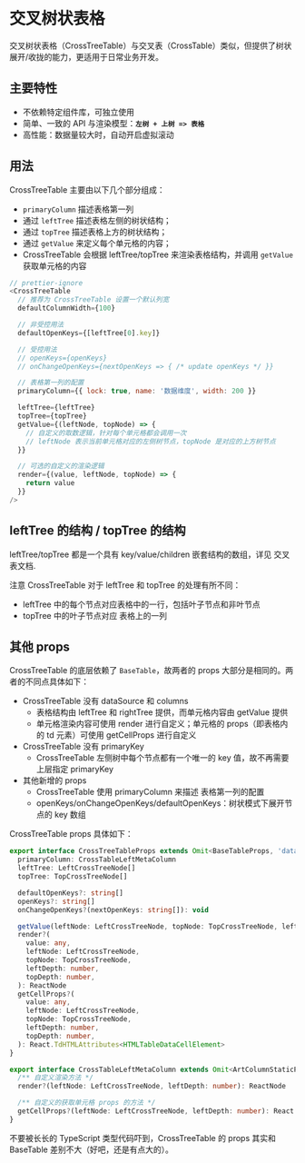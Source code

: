 
<Meta title="交叉与透视 / 交叉树状表格" />

# 交叉树状表格

交叉树状表格（CrossTreeTable）与交叉表（CrossTable）类似，但提供了树状展开/收拢的能力，更适用于日常业务开发。

## 主要特性

- 不依赖特定组件库，可独立使用
- 简单、一致的 API 与渲染模型：**`左树 + 上树 => 表格`**
- 高性能：数据量较大时，自动开启虚拟滚动

## 用法

CrossTreeTable 主要由以下几个部分组成：

- `primaryColumn` 描述表格第一列
- 通过 `leftTree` 描述表格左侧的树状结构；
- 通过 `topTree` 描述表格上方的树状结构；
- 通过 `getValue` 来定义每个单元格的内容；
- CrossTreeTable 会根据 leftTree/topTree 来渲染表格结构，并调用 `getValue` 获取单元格的内容

```js
// prettier-ignore
<CrossTreeTable
  // 推荐为 CrossTreeTable 设置一个默认列宽
  defaultColumnWidth={100}

  // 非受控用法
  defaultOpenKeys={[leftTree[0].key]}

  // 受控用法
  // openKeys={openKeys}
  // onChangeOpenKeys={nextOpenKeys => { /* update openKeys */ }}

  // 表格第一列的配置
  primaryColumn={{ lock: true, name: '数据维度', width: 200 }}

  leftTree={leftTree}
  topTree={topTree}
  getValue={(leftNode, topNode) => {
    // 自定义的取数逻辑，针对每个单元格都会调用一次
    // leftNode 表示当前单元格对应的左侧树节点，topNode 是对应的上方树节点
  }}

  // 可选的自定义的渲染逻辑
  render={(value, leftNode, topNode) => {
    return value
  }}
/>
```

<Preview>
  <Story id="交叉与透视-交叉树状表格示例--基本示例" />
</Preview>

## leftTree 的结构 / topTree 的结构

leftTree/topTree 都是一个具有 key/value/children 嵌套结构的数组，详见 <LinkTo kind="交叉与透视 / 交叉表" story="page">交叉表文档</LinkTo>.

注意 CrossTreeTable 对于 leftTree 和 topTree 的处理有所不同：

- leftTree 中的每个节点对应表格中的一行，包括叶子节点和非叶节点
- topTree 中的叶子节点对应 表格上的一列

## 其他 props

CrossTreeTable 的底层依赖了 `BaseTable`，故两者的 props 大部分是相同的。两者的不同点具体如下：

- CrossTreeTable 没有 dataSource 和 columns
  - 表格结构由 leftTree 和 rightTree 提供，而单元格内容由 getValue 提供
  - 单元格渲染内容可使用 render 进行自定义；单元格的 props（即表格内的 td 元素）可使用 getCellProps 进行自定义
- CrossTreeTable 没有 primaryKey
  - CrossTreeTable 左侧树中每个节点都有一个唯一的 key 值，故不再需要上层指定 primaryKey
- 其他新增的 props
  - CrossTreeTable 使用 primaryColumn 来描述 表格第一列的配置
  - openKeys/onChangeOpenKeys/defaultOpenKeys：树状模式下展开节点的 key 数组

CrossTreeTable props 具体如下：

```typescript
export interface CrossTreeTableProps extends Omit<BaseTableProps, 'dataSource' | 'columns' | 'primaryKey'> {
  primaryColumn: CrossTableLeftMetaColumn
  leftTree: LeftCrossTreeNode[]
  topTree: TopCrossTreeNode[]

  defaultOpenKeys?: string[]
  openKeys?: string[]
  onChangeOpenKeys?(nextOpenKeys: string[]): void

  getValue(leftNode: LeftCrossTreeNode, topNode: TopCrossTreeNode, leftDepth: number, topDepth: number): any
  render?(
    value: any,
    leftNode: LeftCrossTreeNode,
    topNode: TopCrossTreeNode,
    leftDepth: number,
    topDepth: number,
  ): ReactNode
  getCellProps?(
    value: any,
    leftNode: LeftCrossTreeNode,
    topNode: TopCrossTreeNode,
    leftDepth: number,
    topDepth: number,
  ): React.TdHTMLAttributes<HTMLTableDataCellElement>
}

export interface CrossTableLeftMetaColumn extends Omit<ArtColumnStaticPart, 'hidden'> {
  /** 自定义渲染方法 */
  render?(leftNode: LeftCrossTreeNode, leftDepth: number): ReactNode

  /** 自定义的获取单元格 props 的方法 */
  getCellProps?(leftNode: LeftCrossTreeNode, leftDepth: number): React.TdHTMLAttributes<HTMLTableCellElement>
}
```

不要被长长的 TypeScript 类型代码吓到，CrossTreeTable 的 props 其实和 BaseTable 差别不大（好吧，还是有点大的）。
